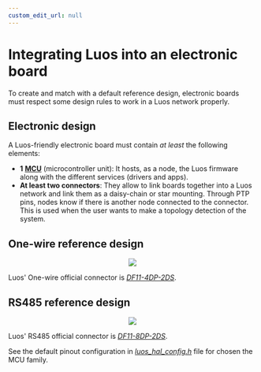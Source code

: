 ```yaml
---
custom_edit_url: null
---
```



# Integrating Luos into an electronic board

To create and match with a default reference design, electronic boards must respect some design rules to work in a Luos network properly.

## Electronic design

A Luos-friendly electronic board must contain _at least_ the following elements:

- **1** <a href="https://en.wikipedia.org/wiki/Microcontroller" target="_blank">**MCU<IconExternalLink width="10"></IconExternalLink>**</a> (microcontroller unit): It hosts, as a node, the Luos firmware along with the different <Tooltip def={customFields.service_def} >services</Tooltip> (drivers and apps).
- **At least two connectors**: They allow to link boards together into a Luos network and link them as a daisy-chain or star mounting. Through PTP pins, nodes know if there is another node connected to the connector. This is used when the user wants to make a topology detection of the system.

## One-wire reference design

<div align="center">
  <Image
    src="/img/Luos_Network_Interface_OW.svg"
    darkSrc="/img/Luos_Network_Interface_OW-dark.svg"
  />
</div>

Luos' One-wire official connector is <a href="https://octopart.com/df11-4dp-2ds%2852%29-hirose-261749" target="_blank">_DF11-4DP-2DS<IconExternalLink width="10"></IconExternalLink>_</a>.

## RS485 reference design

<div align="center">
  <Image
    src="/img/Luos_Network_Interface_485.svg"
    darkSrc="/img/Luos_Network_Interface_485-dark.svg"
  />
</div>

Luos' RS485 official connector is <a href="https://octopart.com/df11-8dp-2ds%2824%29-hirose-39521447" target="_blank">_DF11-8DP-2DS<IconExternalLink width="10"></IconExternalLink>_</a>.

See the default pinout configuration in <a href="https://github.com/Luos-io/Luos/tree/main/Network/Robus/HAL" target="_blank">_luos_hal_config.h<IconExternalLink width="10"></IconExternalLink>_</a> file for chosen the MCU family.
